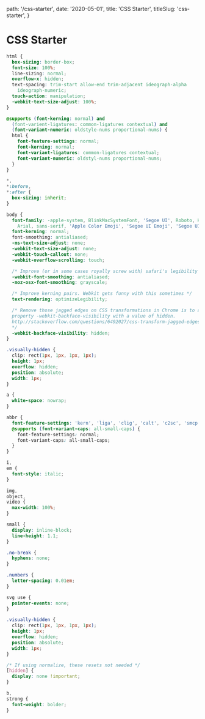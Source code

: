 
  path: '/css-starter',
  date: '2020-05-01',
  title: 'CSS Starter',
  titleSlug: 'css-starter',
}

# CSS Starter

<!-- https://gist.github.com/philsinatra/79a52c69107d7fa899b88aea25f7f295 -->

```css
html {
  box-sizing: border-box;
  font-size: 100%;
  line-sizing: normal;
  overflow-x: hidden;
  text-spacing: trim-start allow-end trim-adjacent ideograph-alpha
    ideograph-numeric;
  touch-action: manipulation;
  -webkit-text-size-adjust: 100%;
}

@supports (font-kerning: normal) and
  (font-varient-ligatures: common-ligatures contextual) and
  (font-variant-numeric: oldstyle-nums proportional-nums) {
  html {
    font-feature-settings: normal;
    font-kerning: normal;
    font-variant-ligatures: common-ligatures contextual;
    font-variant-numeric: oldstyl-nums proportional-nums;
  }
}

*,
*:before,
*:after {
  box-sizing: inherit;
}

body {
  font-family: -apple-system, BlinkMacSystemFont, 'Segoe UI', Roboto, Helvetica,
    Arial, sans-serif, 'Apple Color Emoji', 'Segoe UI Emoji', 'Segoe UI Symbol';
  font-kerning: normal;
  font-smoothing: antialiased;
  -ms-text-size-adjust: none;
  -webkit-text-size-adjust: none;
  -webkit-touch-callout: none;
  -webkit-overflow-scrolling: touch;

  /* Improve (or in some cases royally screw with) safari's legibility somewhat */
  -webkit-font-smoothing: antialiased;
  -moz-osx-font-smoothing: grayscale;

  /* Improve kerning pairs. Webkit gets funny with this sometimes */
  text-rendering: optimizeLegibility;

  /* Remove those jagged edges on CSS transformations in Chrome is to add the CSS
  property -webkit-backface-visibility with a value of hidden.
  http://stackoverflow.com/questions/6492027/css-transform-jagged-edges-in-chrome
  */
  -webkit-backface-visibility: hidden;
}

.visually-hidden {
  clip: rect(1px, 1px, 1px, 1px);
  height: 1px;
  overflow: hidden;
  position: absolute;
  width: 1px;
}

a {
  white-space: nowrap;
}

abbr {
  font-feature-settings: 'kern', 'liga', 'clig', 'calt', 'c2sc', 'smcp';
  @supports (font-variant-caps: all-small-caps) {
    font-feature-settings: normal;
    font-variant-caps: all-small-caps;
  }
}

i,
em {
  font-style: italic;
}

img,
object,
video {
  max-width: 100%;
}

small {
  display: inline-block;
  line-height: 1.1;
}

.no-break {
  hyphens: none;
}

.numbers {
  letter-spacing: 0.01em;
}

svg use {
  pointer-events: none;
}

.visually-hidden {
  clip: rect(1px, 1px, 1px, 1px);
  height: 1px;
  overflow: hidden;
  position: absolute;
  width: 1px;
}

/* If using normalize, these resets not needed */
[hidden] {
  display: none !important;
}

b,
strong {
  font-weight: bolder;
}
```

